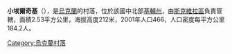 {{coord|49|49|49|N|29|35|9|E|scale:30000|display=title}}


'''小埃爾奇基'''（{{lang-uk|Малі Єрчики}}），是[[烏克蘭|烏克蘭]]的村落，位於該國中北部[[基輔州|基輔州]]，由[[斯克維拉區|斯克維拉區]]負責管轄，面積2.53平方公里，海拔高度212米，2001年人口466，人口密度每平方公里184.2人。

{{Ukraine-geo-stub}}
[[Category:烏克蘭村落|Category:烏克蘭村落]]